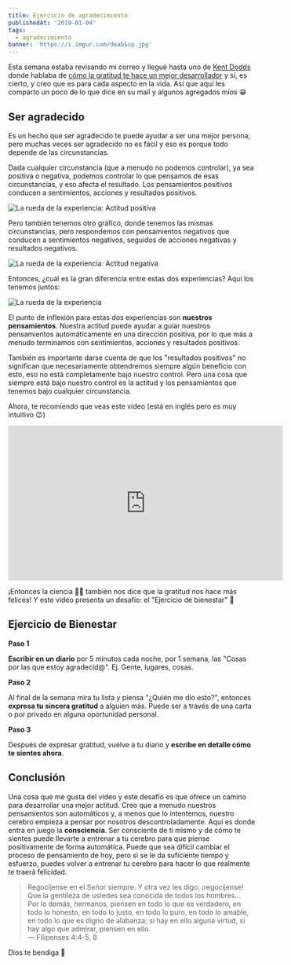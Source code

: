 ```yaml
---
title: Ejercicio de agradecimiento
publishedAt: '2019-01-04'
tags:
  - agradecimiento
banner: 'https://i.imgur.com/deabSsp.jpg'
---
```


Esta semana estaba revisando mi correo y llegué hasta uno de [Kent Dodds](https://twitter.com/kentcdodds) donde hablaba de [cómo la gratitud te hace un mejor desarrollador](https://buttondown.email/kentcdodds/archive/6a753575-44f0-484d-b2b3-9b8ef1c76dfa) y sí, es cierto, y creo que es para cada aspecto en la vida. Así que aquí les comparto un poco de lo que dice en su mail y algunos agregados míos 😁

## Ser agradecido

Es un hecho que ser agradecido te puede ayudar a ser una mejor persona, pero muchas veces ser agradecido no es fácil y eso es porque todo depende de las circunstancias.

Dada cualquier circunstancia (que a menudo no podemos controlar), ya sea positiva o negativa, podemos controlar lo que pensamos de esas circunstancias, y eso afecta el resultado. Los pensamientos positivos conducen a sentimientos, acciones y resultados positivos.

![La rueda de la experiencia: Actitud positiva](https://i.imgur.com/XshRMxA.png)

Pero también tenemos otro gráfico, donde tenemos las mismas circunstancias, pero respondemos con pensamientos negativos que conducen a sentimientos negativos, seguidos de acciones negativas y resultados negativos.

![La rueda de la experiencia: Actitud negativa](https://i.imgur.com/XGPVXG2.png)

Entonces, ¿cuál es la gran diferencia entre estas dos experiencias? Aquí los tenemos juntos:

![La rueda de la experiencia](https://i.imgur.com/JH7FYRN.png)

El punto de inflexión para estas dos experiencias son **nuestros pensamientos**. Nuestra actitud puede ayudar a guiar nuestros pensamientos automáticamente en una dirección positiva, por lo que más a menudo terminamos con sentimientos, acciones y resultados positivos.

También es importante darse cuenta de que los "resultados positivos" no significan que necesariamente obtendremos siempre algún beneficio con esto, eso no está completamente bajo nuestro control. Pero una cosa que siempre está bajo nuestro control es la actitud y los pensamientos que tenemos bajo cualquier circunstancia.

Ahora, te recomiendo que veas este video (está en inglés pero es muy intuitivo 😉)

<div className="flex justify-center">
  <iframe
    width="560"
    height="315"
    src="https://www.youtube.com/embed/U5lZBjWDR_c"
    frameBorder="0"
    allow="accelerometer; autoplay; encrypted-media; gyroscope; picture-in-picture"
    allowFullScreen
  ></iframe>
</div>

¡Entonces la ciencia 👨‍🔬️ también nos dice que la gratitud nos hace más felices! Y este video presenta un desafío: el "Ejercicio de bienestar" 💪

## Ejercicio de Bienestar

**Paso 1**

**Escribir en un diario** por 5 minutos cada noche, por 1 semana, las "Cosas por las que estoy agradecid@". Ej. Gente, lugares, cosas.

**Paso 2**

Al final de la semana mira tu lista y piensa "¿Quién me dio esto?", entonces **expresa tu sincera gratitud** a alguien más. Puede ser a través de una carta o por privado en alguna oportunidad personal.

**Paso 3**

Después de expresar gratitud, vuelve a tu diario y **escribe en detalle cómo te sientes ahora**.

## Conclusión

Una cosa que me gusta del video y este desafío es que ofrece un camino para desarrollar una mejor actitud. Creo que a menudo nuestros pensamientos son automáticos y, a menos que lo intentemos, nuestro cerebro empieza a pensar por nosotros descontroladamente. Aquí es donde entra en juego la **consciencia**. Ser consciente de ti mismo y de cómo te sientes puede llevarte a entrenar a tu cerebro para que piense positivamente de forma automática. Puede que sea difícil cambiar el proceso de pensamiento de hoy, pero si se le da suficiente tiempo y esfuerzo, puedes volver a entrenar tu cerebro para hacer lo que realmente te traerá felicidad.

> Regocíjense en el Señor siempre. Y otra vez les digo, ¡regocíjense! Que la gentileza de ustedes sea conocida de todos los hombres...<br />
> Por lo demás, hermanos, piensen en todo lo que es verdadero, en todo lo honesto, en todo lo justo, en todo lo puro, en todo lo amable, en todo lo que es digno de alabanza; si hay en ello alguna virtud, si hay algo que admirar, piensen en ello. <br />
> — Filipenses 4:4-5, 8

Dios te bendiga 🤗
